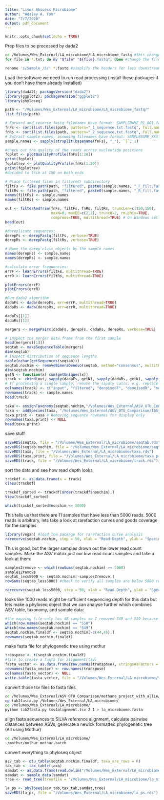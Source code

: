 ```yaml
---
title: "Liver Abscess Microbiome"
author: "Wesley A. Tom"
date: "7/7/2020"
output: pdf_document
---
```


```r
knitr::opts_chunk$set(echo = TRUE)
```

Prep files to be processed by dada2

```bash
cd /Volumes/Wes_External/LA_microbiome/LA_microbiome_fastq #this changes to the directory that I have the data stored in, you would want to change this to the file path where your data is stored
for file in *.txt; do mv "$file" "${file}.fastq"; done #change the file extension name to fastq so the software will recognize things

rename 's/Sample_/S/' *.fastq #simplify the headers for less downstream headaches

```

Load the software we need to run read processing (install these packages if you don't have them already installed)

```r
library(dada2); packageVersion("dada2")
library(ggplot2); packageVersion("ggplot2")
library(phyloseq)
```

```r
path <- "/Volumes/Wes_External/LA_microbiome/LA_microbiome_fastq/"
list.files(path)
```

```r
# Forward and reverse fastq filenames have format: SAMPLENAME_R1_001.fastq and SAMPLENAME_R2_001.fastq
fnFs <- sort(list.files(path, pattern="_1_sequence.txt.fastq", full.names = TRUE))
fnRs <- sort(list.files(path, pattern="_2_sequence.txt.fastq", full.names = TRUE))
# Extract sample names, assuming filenames have format: SAMPLENAME_XXX.fastq
sample.names <- sapply(strsplit(basename(fnFs), "_"), `[`, 1)

#check out the quality of the reads across nucleotide positions
fqplot <- plotQualityProfile(fnFs[1:20])
print(fqplot)
fqplotrev <- plotQualityProfile(fnRs[1:20])
print(fqplotrev)
#decided to trim at 150 on both ends

# Place filtered files in filtered/ subdirectory
filtFs <- file.path(path, "filtered", paste0(sample.names, "_F_filt.fastq.gz"))
filtRs <- file.path(path, "filtered", paste0(sample.names, "_R_filt.fastq.gz"))
names(filtFs) <- sample.names
names(filtRs) <- sample.names
```

```r
out <- filterAndTrim(fnFs, filtFs, fnRs, filtRs, truncLen=c(150,150),
                     maxN=0, maxEE=c(2,2), truncQ=2, rm.phix=TRUE,
                     compress=TRUE, multithread=TRUE) # On Windows set multithread=FALSE
head(out)

#dereplicate sequences:
derepFs <- derepFastq(filtFs, verbose=TRUE)
derepRs <- derepFastq(filtRs, verbose=TRUE)

# Name the derep-class objects by the sample names
names(derepFs) <- sample.names
names(derepRs) <- sample.names

#calculate error frequencies:
errF <- learnErrors(filtFs, multithread=TRUE)
errR <- learnErrors(filtRs, multithread=TRUE)

plotErrors(errF)
plotErrors(errR)

#Run dada2 algorithm
dadaFs <- dada(derepFs, err=errF, multithread=TRUE)
dadaRs <- dada(derepRs, err=errR, multithread=TRUE)

dadaFs[[1]]
dadaRs[[1]]

mergers <- mergePairs(dadaFs, derepFs, dadaRs, derepRs, verbose=TRUE)

# Inspect the merger data.frame from the first sample
head(mergers[[1]])
seqtab <- makeSequenceTable(mergers)
dim(seqtab)
# Inspect distribution of sequence lengths
table(nchar(getSequences(seqtab)))
seqtab.nochim <- removeBimeraDenovo(seqtab, method="consensus", multithread=TRUE, verbose=TRUE)
dim(seqtab.nochim)
getN <- function(x) sum(getUniques(x))
track <- cbind(out, sapply(dadaFs, getN), sapply(dadaRs, getN), sapply(mergers, getN), rowSums(seqtab.nochim))
# If processing a single sample, remove the sapply calls: e.g. replace sapply(dadaFs, getN) with getN(dadaFs)
colnames(track) <- c("input", "filtered", "denoisedF", "denoisedR", "merged", "nonchim")
rownames(track) <- sample.names
head(track)

taxa <- assignTaxonomy(seqtab.nochim,"/Volumes/Wes_External/ASV_OTU_Comparison/16S_taxonomy_databases/silva_nr_v138_train_set.fa.gz", tryRC = T, multithread=TRUE)
taxa <- addSpecies(taxa, "/Volumes/Wes_External/ASV_OTU_Comparison/16S_taxonomy_databases/silva_species_assignment_v138.fa.gz")
taxa.print <- taxa # Removing sequence rownames for display only
rownames(taxa.print) <- NULL
head(taxa.print)
```

save stuff
```r
saveRDS(seqtab, file = "/Volumes/Wes_External/LA_microbiome/seqtab.rds")
saveRDS(seqtab.nochim, file = "/Volumes/Wes_External/LA_microbiome/seqtab.nochim.rds")
saveRDS(taxa, file = "/Volumes/Wes_External/LA_microbiome/taxa.rds")
saveRDS(taxa.print, file = "/Volumes/Wes_External/LA_microbiome/taxa_print.rds")
saveRDS(track, file = "/Volumes/Wes_External/LA_microbiome/track.rds")
```

sort the data and see how read depth looks
```r
trackdf <- as.data.frame(x = track)
class(trackdf)

trackdf_sorted <- trackdf[order(trackdf$nonchim),]
View(trackdf_sorted)

which(trackdf_sorted$nonchim <= 5000)
```

This tells us that there are 11 samples that have less than 5000 reads. 5000 reads is arbitrary, lets take a look at rarefaction curves and goods coverage for the samples

```r
library(vegan) #load the package for rarefaction curve analysis
rarecurve(seqtab.nochim, step = 50, xlab = "Read Depth", ylab = "Species", label = TRUE)


```


This is good, but the larger samples drown out the lower read count samples. Make the ASV matrix just our low read count samples and take a look at them:
```r

samples2remove <- which(rowSums(seqtab.nochim) >= 5000)
samples2remove
seqtab_less5000 <- seqtab.nochim[-samples2remove,]
rowSums(seqtab_less5000) #check to verify all samples are below 5000 reads

rarecurve(seqtab_less5000, step = 50, xlab = "Read Depth", ylab = "Species", label = TRUE)
```


looks like 1000 reads might be sufficient sequencing depth for this data but lets make a phyloseq object that we can analyse further which combines ASV table, taxonomy, and sample data:

```r
#the mapping file only has 48 samples so I removed S49 and S50 because I have no information on them
which(row.names(seqtab.nochim) == "S50")
which(row.names(seqtab.nochim) == "S49")
seqtab.nochim.finaldf <- seqtab.nochim[-c(44,46),]
rownames(seqtab.nochim.finaldf)
```

make fasta file for phylogenetic tree using mothur

```r
transpose <- t(seqtab.nochim.finaldf)
#file to create a fasta for alignment(tsv)
fasta_vector <- as.data.frame(row.names(transpose), stringsAsFactors = default.stringsAsFactors())
rownames(fasta_vector) <- row.names(transpose) 
colnames(fasta_vector) <- NULL
write.table(fasta_vector, file = "/Volumes/Wes_External/LA_microbiome/tsv4alignment.tsv", sep = "\t", quote = F)
```

convert those tsv files to fasta files
```bash
cd /Volumes/Wes_External/ASV_OTU_Comparison/methane_project_with_allie/fastq_files_allie_wes
cp tab2fasta.py /Volumes/Wes_External/LA_microbiome/
cd /Volumes/Wes_External/LA_microbiome/
python tab2fasta.py tsv4alignment.tsv 2 1 > la_microbiome.fasta
```

align fasta sequences to SILVA reference alignment, calculate pairwise distances between ASVs, generate a newick formatted phylogenetic tree (All using Mothur)
```bash
cd /Volumes/Wes_External/LA_microbiome/
~/mothur/mothur mothur.batch
```
convert everything to phyloseq object
```r

asv_tab <- otu_table(seqtab.nochim.finaldf, taxa_are_rows = F) 
tax_tab <- tax_table(taxa)
samdat <- as.data.frame(read.delim("/Volumes/Wes_External/LA_microbiome/metadata/sample_data.txt", header = T, row.names = 1, sep = "\t", strip.white = T, na.strings = "NA", stringsAsFactors = TRUE))
samdat <- sample_data(samdat)
tree <- read_tree(treefile = "/Volumes/Wes_External/LA_microbiome/la_microbiome.phylip.tre")

la_ps <- phyloseq(asv_tab,tax_tab,samdat,tree)
saveRDS(la_ps, file = "/Volumes/Wes_External/LA_microbiome/la_ps.rds")
```